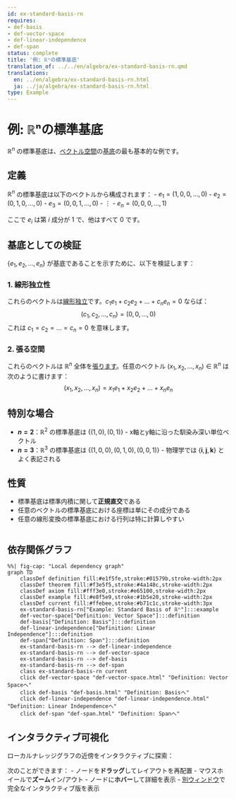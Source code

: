 ```yaml
---
id: ex-standard-basis-rn
requires:
- def-basis
- def-vector-space
- def-linear-independence
- def-span
status: complete
title: '例: ℝⁿの標準基底'
translation_of: ../../en/algebra/ex-standard-basis-rn.qmd
translations:
  en: ../en/algebra/ex-standard-basis-rn.html
  ja: ../ja/algebra/ex-standard-basis-rn.html
type: Example
---
```


# 例: ℝⁿの標準基底

$\mathbb{R}^n$ の標準基底は、[ベクトル空間](def-vector-space.qmd)の[基底](def-basis.qmd)の最も基本的な例です。

## 定義

$\mathbb{R}^n$ の標準基底は以下のベクトルから構成されます：
- $e_1 = (1, 0, 0, ..., 0)$
- $e_2 = (0, 1, 0, ..., 0)$
- $e_3 = (0, 0, 1, ..., 0)$
- $\vdots$
- $e_n = (0, 0, 0, ..., 1)$

ここで $e_i$ は第 $i$ 成分が 1 で、他はすべて 0 です。

## 基底としての検証

$\{e_1, e_2, ..., e_n\}$ が基底であることを示すために、以下を検証します：

### 1. 線形独立性

これらのベクトルは[線形独立](def-linear-independence.qmd)です。$c_1e_1 + c_2e_2 + ... + c_ne_n = 0$ ならば：
$$(c_1, c_2, ..., c_n) = (0, 0, ..., 0)$$
これは $c_1 = c_2 = ... = c_n = 0$ を意味します。

### 2. 張る空間

これらのベクトルは $\mathbb{R}^n$ 全体を[張ります](def-span.qmd)。任意のベクトル $(x_1, x_2, ..., x_n) \in \mathbb{R}^n$ は次のように書けます：
$$(x_1, x_2, ..., x_n) = x_1e_1 + x_2e_2 + ... + x_ne_n$$

## 特別な場合

- **$n = 2$**：$\mathbb{R}^2$ の標準基底は $\{(1,0), (0,1)\}$ - x軸とy軸に沿った馴染み深い単位ベクトル
- **$n = 3$**：$\mathbb{R}^3$ の標準基底は $\{(1,0,0), (0,1,0), (0,0,1)\}$ - 物理学では $\{\mathbf{i}, \mathbf{j}, \mathbf{k}\}$ とよく表記される

## 性質

- 標準基底は標準内積に関して**正規直交**である
- 任意のベクトルの標準基底における座標は単にその成分である
- 任意の線形変換の標準基底における行列は特に計算しやすい

```mermaid
```

## 依存関係グラフ

```mermaid
%%| fig-cap: "Local dependency graph"
graph TD
    classDef definition fill:#e1f5fe,stroke:#01579b,stroke-width:2px
    classDef theorem fill:#f3e5f5,stroke:#4a148c,stroke-width:2px
    classDef axiom fill:#fff3e0,stroke:#e65100,stroke-width:2px
    classDef example fill:#e8f5e9,stroke:#1b5e20,stroke-width:2px
    classDef current fill:#ffebee,stroke:#b71c1c,stroke-width:3px
    ex-standard-basis-rn["Example: Standard Basis of ℝⁿ"]:::example
    def-vector-space["Definition: Vector Space"]:::definition
    def-basis["Definition: Basis"]:::definition
    def-linear-independence["Definition: Linear Independence"]:::definition
    def-span["Definition: Span"]:::definition
    ex-standard-basis-rn --> def-linear-independence
    ex-standard-basis-rn --> def-vector-space
    ex-standard-basis-rn --> def-basis
    ex-standard-basis-rn --> def-span
    class ex-standard-basis-rn current
    click def-vector-space "def-vector-space.html" "Definition: Vector Spaceへ"
    click def-basis "def-basis.html" "Definition: Basisへ"
    click def-linear-independence "def-linear-independence.html" "Definition: Linear Independenceへ"
    click def-span "def-span.html" "Definition: Spanへ"
```

## インタラクティブ可視化

ローカルナレッジグラフの近傍をインタラクティブに探索：

::: {.graph-viz data-id="ex-standard-basis-rn" data-width="700" data-height="500"}
:::

次のことができます：
- ノードを**ドラッグ**してレイアウトを再配置
- マウスホイールで**ズーム**イン/アウト
- ノードに**ホバー**して詳細を表示
- [別ウィンドウ](../../output/interactive/ex-standard-basis-rn.html){target="_blank"}で完全なインタラクティブ版を表示
